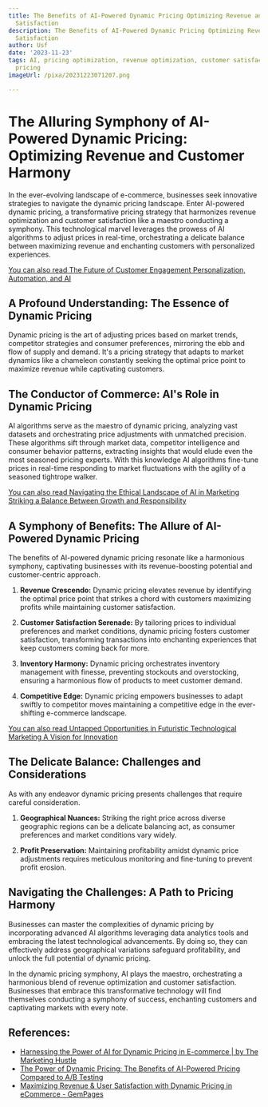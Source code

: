 ```yaml
---
title: The Benefits of AI-Powered Dynamic Pricing Optimizing Revenue and Customer
  Satisfaction
description: The Benefits of AI-Powered Dynamic Pricing Optimizing Revenue and Customer
  Satisfaction
author: Usf
date: '2023-11-23'
tags: AI, pricing optimization, revenue optimization, customer satisfaction, dynamic
  pricing
imageUrl: /pixa/20231223071207.png

---
```

# The Alluring Symphony  of AI-Powered Dynamic  Pricing:  Optimizing Revenue and Customer Harmony

In the  ever-evolving  landscape of e-commerce, businesses seek innovative  strategies to  navigate the dynamic pricing landscape. Enter AI-powered dynamic pricing, a transformative pricing strategy that harmonizes  revenue optimization and customer satisfaction like a maestro  conducting a symphony.  This technological marvel leverages the prowess of  AI algorithms to adjust prices in real-time, orchestrating a delicate balance between maximizing revenue and enchanting customers with personalized  experiences.

[You can also read The Future of Customer Engagement Personalization, Automation, and AI](The%20Future%20of%20Customer%20Engagement%20Personalization%2C%20Automation%2C%20and%20AI)


## A Profound Understanding: The Essence of Dynamic Pricing

Dynamic pricing is the art of adjusting  prices based on  market trends, competitor strategies and consumer preferences,  mirroring the  ebb and  flow of  supply and demand.  It's a pricing strategy that adapts to market dynamics like a chameleon  constantly seeking  the optimal price point to maximize revenue while captivating customers.

## The Conductor of  Commerce: AI's Role in Dynamic  Pricing

AI algorithms serve as the maestro of dynamic pricing, analyzing vast datasets and orchestrating price adjustments with unmatched precision. These algorithms sift through market data, competitor intelligence and consumer behavior patterns, extracting insights that would elude even the most seasoned pricing experts. With this knowledge AI algorithms fine-tune prices in real-time responding to market fluctuations with the agility of a seasoned tightrope walker.

[You can  also read Navigating the Ethical Landscape of  AI in Marketing Striking a Balance Between  Growth and Responsibility](Navigating%20the%20Ethical%20Landscape%20of%20AI%20in%20Marketing%20Striking%20a%20Balance%20Between%20Growth%20and%20Responsibility)


## A Symphony of  Benefits: The Allure of AI-Powered Dynamic Pricing

The benefits of AI-powered dynamic pricing resonate like  a  harmonious symphony, captivating businesses with its revenue-boosting potential and customer-centric approach.

1.  **Revenue Crescendo:** Dynamic pricing elevates revenue by identifying the optimal price point that strikes a chord with customers maximizing profits while maintaining customer satisfaction.

2. **Customer Satisfaction Serenade:** By tailoring prices to individual preferences and market conditions, dynamic pricing fosters customer satisfaction, transforming transactions into enchanting experiences that keep customers  coming  back for more.

3. **Inventory Harmony:** Dynamic pricing orchestrates inventory management  with finesse,  preventing stockouts and overstocking, ensuring a harmonious flow of products to meet customer demand.

4. **Competitive Edge:** Dynamic pricing empowers businesses to adapt swiftly to competitor moves maintaining a competitive edge in the ever-shifting e-commerce landscape.

[You can also read  Untapped Opportunities in Futuristic Technological Marketing  A  Vision for Innovation](Untapped%20Opportunities%20in%20Futuristic%20Technological%20Marketing%20A%20Vision%20for%20Innovation)


## The Delicate Balance: Challenges and Considerations

As with any endeavor dynamic  pricing presents challenges that require careful consideration.

1. **Geographical Nuances:** Striking the right price across diverse geographic regions can be a delicate balancing act, as consumer preferences and market conditions vary widely.

2. **Profit Preservation:** Maintaining profitability amidst  dynamic price  adjustments  requires  meticulous monitoring and fine-tuning to prevent profit erosion.

##  Navigating the Challenges: A Path to Pricing Harmony

Businesses can master  the complexities  of dynamic pricing by incorporating advanced AI algorithms leveraging data analytics tools and embracing the latest  technological advancements. By doing so, they can effectively  address geographical variations safeguard profitability,  and unlock the full potential  of dynamic pricing.

In the dynamic pricing symphony, AI plays the maestro, orchestrating a harmonious blend of revenue optimization and customer satisfaction. Businesses that embrace this  transformative technology will find themselves conducting  a symphony of success, enchanting customers and captivating markets with every note.

## References:
- [Harnessing the Power of AI for Dynamic Pricing in E-commerce | by The Marketing Hustle](https://medium.com/@dplayer/harnessing-the-power-of-ai-for-dynamic-pricing-in-e-commerce-30ebd73da133)
- [The Power of Dynamic Pricing: The Benefits of AI-Powered Pricing Compared to A/B Testing](https://www.spresso.com/posts/compared-to-ab-testing)
- [Maximizing Revenue & User Satisfaction with Dynamic Pricing in eCommerce - GemPages](https://gempages.net/blogs/shopify/dynamic-pricing-ecommerce)
